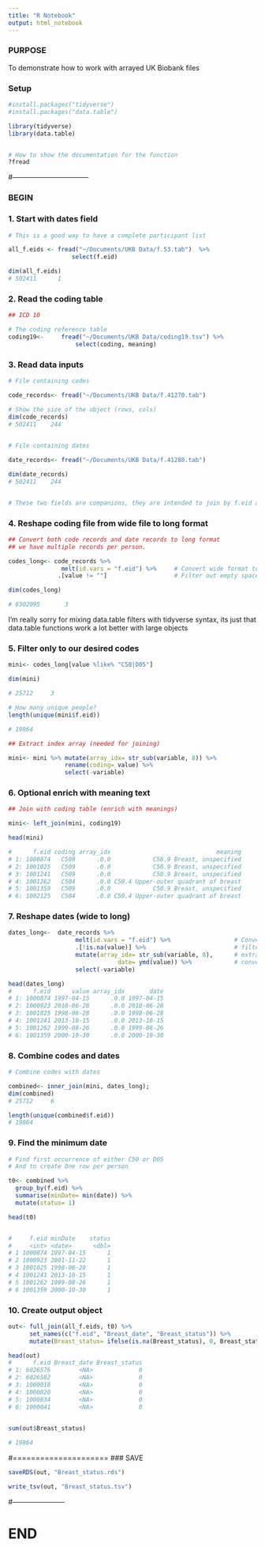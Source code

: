 ```yaml
---
title: "R Notebook"
output: html_notebook
---
```


### PURPOSE

To demonstrate how to work with arrayed UK Biobank files

### Setup
```r


#install.packages("tidyverse")
#install.packages("data.table")

library(tidyverse)
library(data.table)


# How to show the documentation for the function
?fread

```
#---------------------------------

### BEGIN

### 1. Start with dates field
```r

# This is a good way to have a complete participant list

all_f.eids <- fread("~/Documents/UKB Data/f.53.tab")  %>%                       
                  select(f.eid)

dim(all_f.eids)
# 502411      1
```

### 2. Read the coding table
```r

## ICD 10

# The coding reference table
coding19<-     fread("~/Documents/UKB Data/coding19.tsv") %>% 
                   select(coding, meaning)
```


### 3. Read data inputs
```r

# File containing codes

code_records<- fread("~/Documents/UKB Data/f.41270.tab") 

# Show the size of the object (rows, cols)
dim(code_records)
# 502411    244
 

# File containing dates

date_records<- fread("~/Documents/UKB Data/f.41280.tab") 

dim(date_records)
# 502411    244


# These two fields are companions, they are intended to join by f.eid and array index
```

### 4. Reshape coding file from wide file to long format
```r
## Convert both code records and date records to long format
## we have multiple records per person.

codes_long<- code_records %>%                    
               melt(id.vars = "f.eid") %>%     # Convert wide format to long format (retain f.eid)
              .[value != ""]                   # Filter out empty space (this is a data.table filter)

dim(codes_long)

# 6302095       3
```

I'm really sorry for mixing data.table filters with tidyverse syntax, its just that data.table functions work a lot better with large objects

### 5. Filter only to our desired codes
```r
mini<- codes_long[value %like% "C50|D05"] 

dim(mini)

# 25712     3

# How many unique people?
length(unique(mini$f.eid)) 

# 19864
```


```r
## Extract index array (needed for joining)

mini<- mini %>% mutate(array_idx= str_sub(variable, 8)) %>%
                rename(coding= value) %>%
                select(-variable)
```

### 6. Optional enrich with meaning text
```r
## Join with coding table (enrich with meanings)

mini<- left_join(mini, coding19)

head(mini)

#      f.eid coding array_idx                              meaning
# 1: 1000874   C509      .0.0            C50.9 Breast, unspecified
# 2: 1001025   C509      .0.0            C50.9 Breast, unspecified
# 3: 1001241   C509      .0.0            C50.9 Breast, unspecified
# 4: 1001262   C504      .0.0 C50.4 Upper-outer quadrant of breast
# 5: 1001359   C509      .0.0            C50.9 Breast, unspecified
# 6: 1002125   C504      .0.0 C50.4 Upper-outer quadrant of breast
```


### 7. Reshape dates (wide to long)

```r
dates_long<-  date_records %>% 
                   melt(id.vars = "f.eid") %>%                  # Convert wide format to long format
                   .[!is.na(value)] %>%                         # filter out empty space
                   mutate(array_idx= str_sub(variable, 8),      # extract array index for joining
                               date= ymd(value)) %>%            # convert text to date
                   select(-variable)

head(dates_long)
#      f.eid      value array_idx       date
# 1: 1000874 1997-04-15      .0.0 1997-04-15
# 2: 1000923 2010-06-28      .0.0 2010-06-28
# 3: 1001025 1998-06-28      .0.0 1998-06-28
# 4: 1001241 2013-10-15      .0.0 2013-10-15
# 5: 1001262 1999-08-26      .0.0 1999-08-26
# 6: 1001359 2000-10-30      .0.0 2000-10-30
```


### 8. Combine codes and dates
```r
# Combine codes with dates

combined<- inner_join(mini, dates_long); 
dim(combined)
# 25712     6

length(unique(combined$f.eid))
# 19864
```
### 9. Find the minimum date
```r

# Find first occurrence of either C50 or D05
# And to create One row per person

t0<- combined %>% 
  group_by(f.eid) %>% 
  summarise(minDate= min(date)) %>%
  mutate(status= 1)

head(t0)


#     f.eid minDate    status
#     <int> <date>      <dbl>
# 1 1000874 1997-04-15      1
# 2 1000923 2001-11-22      1
# 3 1001025 1998-06-28      1
# 4 1001241 2013-10-15      1
# 5 1001262 1999-08-26      1
# 6 1001359 2000-10-30      1
```
### 10. Create output object
```r
out<- full_join(all_f.eids, t0) %>%
      set_names(c("f.eid", "Breast_date", "Breast_status")) %>%
      mutate(Breast_status= ifelse(is.na(Breast_status), 0, Breast_status))

head(out)
#      f.eid Breast_date Breast_status
# 1: 6026576        <NA>             0
# 2: 6026582        <NA>             0
# 3: 1000018        <NA>             0
# 4: 1000020        <NA>             0
# 5: 1000034        <NA>             0
# 6: 1000041        <NA>             0


sum(out$Breast_status)
 
# 19864
```


#=====================
### SAVE
```r
saveRDS(out, "Breast_status.rds")

write_tsv(out, "Breast_status.tsv")
```

#-----------------------

# END
